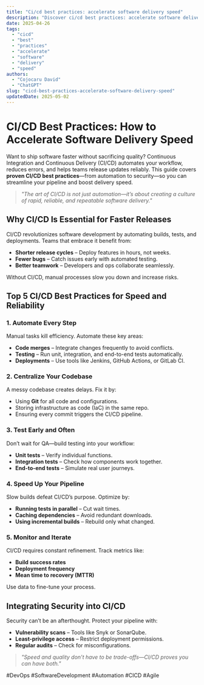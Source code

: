 ```yaml
---
title: "Ci/cd best practices: accelerate software delivery speed"
description: "Discover ci/cd best practices: accelerate software delivery speed with this in-depth guide, providing actionable insights and practical tips to boost your knowledge and results."
date: 2025-04-26
tags:
  - "cicd"
  - "best"
  - "practices"
  - "accelerate"
  - "software"
  - "delivery"
  - "speed"
authors:
  - "Cojocaru David"
  - "ChatGPT"
slug: "cicd-best-practices-accelerate-software-delivery-speed"
updatedDate: 2025-05-02
---
```


# CI/CD Best Practices: How to Accelerate Software Delivery Speed  

Want to ship software faster without sacrificing quality? Continuous Integration and Continuous Delivery (CI/CD) automates your workflow, reduces errors, and helps teams release updates reliably. This guide covers **proven CI/CD best practices**—from automation to security—so you can streamline your pipeline and boost delivery speed.  

> *"The art of CI/CD is not just automation—it’s about creating a culture of rapid, reliable, and repeatable software delivery."*  

## Why CI/CD Is Essential for Faster Releases  

CI/CD revolutionizes software development by automating builds, tests, and deployments. Teams that embrace it benefit from:  

* **Shorter release cycles** – Deploy features in hours, not weeks.  
* **Fewer bugs** – Catch issues early with automated testing.  
* **Better teamwork** – Developers and ops collaborate seamlessly.  

Without CI/CD, manual processes slow you down and increase risks.  

## Top 5 CI/CD Best Practices for Speed and Reliability  

### 1. Automate Every Step  

Manual tasks kill efficiency. Automate these key areas:  
* **Code merges** – Integrate changes frequently to avoid conflicts.  
* **Testing** – Run unit, integration, and end-to-end tests automatically.  
* **Deployments** – Use tools like Jenkins, GitHub Actions, or GitLab CI.  

### 2. Centralize Your Codebase  

A messy codebase creates delays. Fix it by:  
* Using **Git** for all code and configurations.  
* Storing infrastructure as code (IaC) in the same repo.  
* Ensuring every commit triggers the CI/CD pipeline.  

### 3. Test Early and Often  

Don’t wait for QA—build testing into your workflow:  
* **Unit tests** – Verify individual functions.  
* **Integration tests** – Check how components work together.  
* **End-to-end tests** – Simulate real user journeys.  

### 4. Speed Up Your Pipeline  

Slow builds defeat CI/CD’s purpose. Optimize by:  
* **Running tests in parallel** – Cut wait times.  
* **Caching dependencies** – Avoid redundant downloads.  
* **Using incremental builds** – Rebuild only what changed.  

### 5. Monitor and Iterate  

CI/CD requires constant refinement. Track metrics like:  
* **Build success rates**  
* **Deployment frequency**  
* **Mean time to recovery (MTTR)**  

Use data to fine-tune your process.  

## Integrating Security into CI/CD  

Security can’t be an afterthought. Protect your pipeline with:  
* **Vulnerability scans** – Tools like Snyk or SonarQube.  
* **Least-privilege access** – Restrict deployment permissions.  
* **Regular audits** – Check for misconfigurations.  

> *"Speed and quality don’t have to be trade-offs—CI/CD proves you can have both."*  

#DevOps #SoftwareDevelopment #Automation #CICD #Agile
